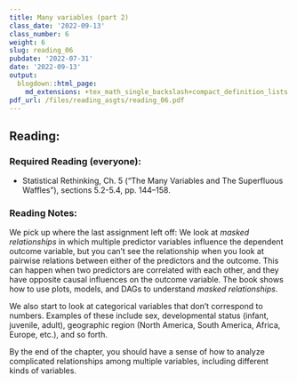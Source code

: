 ```yaml
---
title: Many variables (part 2)
class_date: '2022-09-13'
class_number: 6
weight: 6
slug: reading_06
pubdate: '2022-07-31'
date: '2022-09-13'
output:
  blogdown::html_page:
    md_extensions: +tex_math_single_backslash+compact_definition_lists
pdf_url: /files/reading_asgts/reading_06.pdf
---
```

## Reading:

### Required Reading (everyone):

* Statistical Rethinking, Ch. 5 ("The Many Variables and The Superfluous Waffles"), sections 5.2-5.4, pp. 144--158.

### Reading Notes:

We pick up where the last assignment left off: We look at _masked relationships_ in which multiple predictor variables influence the dependent outcome variable, but you can't see the relationship when you look at pairwise relations between either of the predictors and the outcome. This can happen when two predictors are correlated with each other, and they have opposite causal influences on the outcome variable. The book shows how to use plots, models, and DAGs to understand _masked relationships_.

We also start to look at categorical variables that don't correspond to numbers. Examples of these include sex, developmental status (infant, juvenile, adult), geographic region (North America, South America, Africa, Europe, etc.), and so forth.

By the end of the chapter, you should have a sense of how to analyze complicated relationships among multiple variables, including different kinds of variables.
